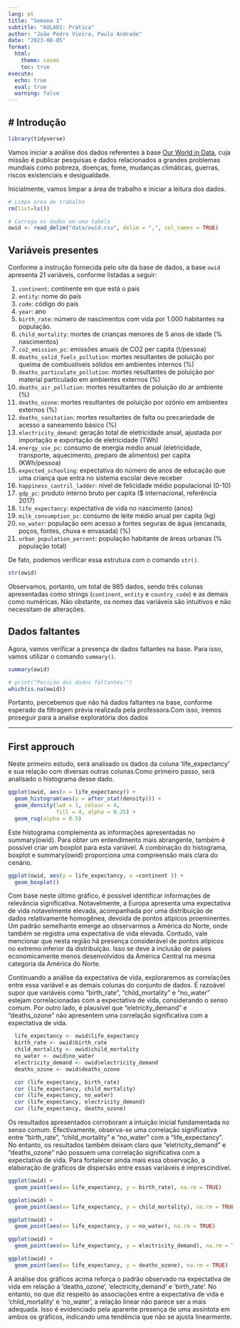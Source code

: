 ```yaml
---
lang: pt  
title: "Semana 1"
subtitle: "AULA01: Prática"
author: "João Pedro Vieira, Paulo Andrade"
date: "2023-08-05"  
format:
  html:
    theme: cosmo
    toc: true
execute:
  echo: true
  eval: true
  warning: false    
---
```

# Introdução
---
```r
library(tidyverse)
```

Vamos iniciar a análise dos dados referentes à base [Our World in Data](https://ourworldindata.org/), cuja missão é publicar pesquisas e dados relacionados a grandes problemas mundiais como pobreza, doenças, fome, mudanças climáticas, guerras, riscos existenciais e desigualdade.   

Inicialmente, vamos limpar a área de trabalho e iniciar a leitura dos dados.

```r
# Limpa area de trabalho
rm(list=ls())

# Carrega os dados em uma tabela
owid <- read_delim("data/owid.csv", delim = ",", col_names = TRUE)
```

## Variáveis presentes
Conforme a instrução fornecida pelo site da base de dados, a base `owid` apresenta 21 variáveis, conforme listadas a seguir:

1. `continent`: continente em que está o país
2. `entity`: nome do país
3. `code`: código do país
4. `year`: ano
5. `birth_rate`: número de nascimentos com vida por 1.000 habitantes na população.
6. `child_mortality`: mortes de crianças menores de 5 anos de idade (% nascimentos)
7. `co2_emission_pc`: emissões anuais de CO2  per capita (t/pessoa)
8. `deaths_solid_fuels_pollution`: mortes resultantes de poluição por queima de combustíveis sólidos em ambientes internos (%)
9. `deaths_particulate_pollution`: mortes resultantes de poluição por material particulado em ambientes externos (%)
10. `deaths_air_pollution`: mortes resultantes de poluição do ar ambiente (%)
11. `deaths_ozone`: mortes resultantes de poluição por ozônio em ambientes externos (%)
12. `deaths_sanitation`: mortes resultantes de falta ou precariedade de acesso a saneamento básico (%)
13. `electricity_demand`: geração total de eletricidade anual, ajustada por importação e exportação de eletricidade (TWh)
14. `energy_use_pc`: consumo de energia médio anual (eletricidade, transporte, aquecimento, preparo de alimentos) per capita (KWh/pessoa)
15. `expected_schooling`: expectativa do número de anos de educação que uma criança que entra no sistema escolar deve receber
16. `happiness_cantril_ladder`: nível de felicidade médio populacional (0-10)
17. `gdp_pc`: produto interno bruto per capita ($ internacional, referência 2017)
18. `life_expectancy`: expectativa de vida no nascimento (anos)
19. `milk_consumption_pc`: consumo de leite médio anual per capita (kg)
20. `no_water`: população sem acesso a fontes seguras de água (encanada, poços, fontes, chuva e envasada) (%)
21. `urban_population_percent`: população habitante de áreas urbanas (% população total)

De fato, podemos verificar essa estrutura com o comando `str()`.

```r
str(owid)
```

Observamos, portanto, um total de 985 dados, sendo três colunas apresentadas como strings (`continent`, `entity` e `country_code`) e as demais como numéricas. Não obstante, os nomes das variáveis são intuitivos e não necessitam de alterações.

## Dados faltantes
Agora, vamos verificar a presença de dados faltantes na base. Para isso, vamos utilizar o comando `summary()`.

```r
summary(owid)

# print("Posição dos dados faltantes:")
which(is.na(owid))

```

Portanto, percebemos que não há dados faltantes na base, conforme esperado da filtragem prévia realizada pela professora.Com isso, iremos proseguir para a analise exploratória dos dados

---
## First approuch
Neste primeiro estudo, será analisado os dados da coluna 'life_expectancy' e sua relação com diversas outras colunas.Como primeiro passo, será analisado o histograma desse dado.

```r
ggplot(owid, aes(x = life_expectancy)) +
  geom_histogram(aes(y = after_stat(density))) +
  geom_density(lwd = 1, colour = 4,
               fill = 4, alpha = 0.25) +
  geom_rug(alpha = 0.5)
```


Este histograma complementa as informações apresentadas no summary(owid). Para obter um entendimento mais abrangente, também é possível criar um boxplot para esta variável. A combinação do histograma, boxplot e summary(owid) proporciona uma compreensão mais clara do cenário.


```r
ggplot(owid, aes(y = life_expectancy, x =continent )) +
  geom_boxplot()
```

Com base neste último gráfico, é possível identificar informações de relevância significativa. Notavelmente, a Europa apresenta uma expectativa de vida notavelmente elevada, acompanhada por uma distribuição de dados relativamente homogênea, devoida de pontos atípicos proeminentes. Um padrão semelhante emerge ao observarmos a América do Norte, onde também se registra uma expectativa de vida elevada. Contudo, vale mencionar que nesta região há presença considerável de pontos atípicos no extremo inferior da distribuição. Isso se deve à inclusão de países economicamente menos desenvolvidos da América Central na mesma categoria da América do Norte.


Continuando a análise da expectativa de vida, exploraremos as correlações entre essa variável e as demais colunas do conjunto de dados. É razoável supor que variáveis como "birth_rate", "child_mortality" e "no_water" estejam correlacionadas com a expectativa de vida, considerando o senso comum. Por outro lado, é plausível que "eletricity_demand" e "deaths_ozone" não apresentem uma correlação significativa com a expectativa de vida.
```r
  life_expectancy <- owid$life_expectancy
  birth_rate <- owid$birth_rate
  child_mortality <- owid$child_mortality
  no_water <- owid$no_water
  electricity_demand <- owid$electricity_demand
  deaths_ozone <- owid$deaths_ozone

  cor (life_expectancy, birth_rate)
  cor (life_expectancy, child_mortality)
  cor (life_expectancy, no_water)
  cor (life_expectancy, electricity_demand)
  cor (life_expectancy, deaths_ozone)
```

Os resultados apresentados corroboram a intuição inicial fundamentada no senso comum. Efectivamente, observa-se uma correlação significativa entre "birth_rate", "child_mortality" e "no_water" com a "life_expectancy". No entanto, os resultados também deixam claro que "eletricity_demand" e "deaths_ozone" não possuem uma correlação significativa com a expectativa de vida. Para fortalecer ainda mais essa observação, a elaboração de gráficos de dispersão entre essas variáveis é imprescindível.

```r
ggplot(owid) +
  geom_point(aes(x= life_expectancy, y = birth_rate), na.rm = TRUE)
```
```r
ggplot(owid) +
  geom_point(aes(x= life_expectancy, y = child_mortality), na.rm = TRUE)
```
```r
ggplot(owid) +
  geom_point(aes(x= life_expectancy, y = no_water), na.rm = TRUE)
```
```r
ggplot(owid) +
  geom_point(aes(x= life_expectancy, y = electricity_demand), na.rm = TRUE)
```
```r
ggplot(owid) +
  geom_point(aes(x= life_expectancy, y = deaths_ozone), na.rm = TRUE)
```

A análise dos gráficos acima reforça o padrão observado na expectativa de vida em relação a 'deaths_ozone', 'electricity_demand' e 'birth_rate'. No entanto, no que diz respeito às associações entre a expectativa de vida e 'child_mortality' e 'no_water', a relação linear não parece ser a mais adequada. Isso é evidenciado pela aparente presença de uma assíntota em ambos os gráficos, indicando uma tendência que não se ajusta linearmente.